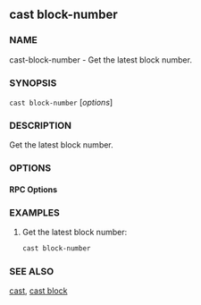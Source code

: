 
## cast block-number

### NAME

cast-block-number - Get the latest block number.

### SYNOPSIS

`cast block-number` [*options*]

### DESCRIPTION

Get the latest block number.

### OPTIONS

#### RPC Options

<RpcUrlOption />

<CommonOptions />

### EXAMPLES

1. Get the latest block number:
   ```sh
   cast block-number
   ```

### SEE ALSO

[cast](/cast/reference/overview), [cast block](/cast/reference/cast-block.mdx)
